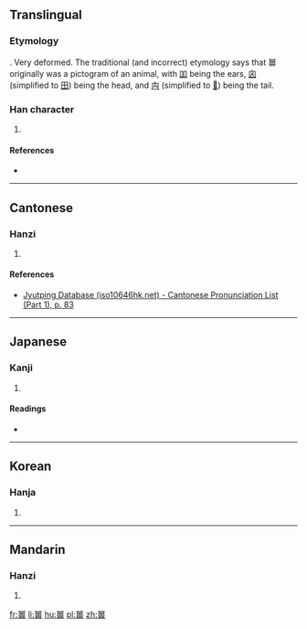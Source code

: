 ==Translingual==

===Etymology===
{{Han etyl}}
{{liushu|p}}. Very deformed. The traditional (and incorrect) etymology says that 嘼 originally was a pictogram of an animal, with [[吅]] being the ears, [[囟]] (simplified to [[田]]) being the head, and [[禸]] (simplified to [[𠮛]]) being the tail.

===Han character===
{{Han char|rn=30|rad=口|as=12|sn=15|four=|canj=RRWMR|ids=⿱㽞𠮛}}

# {{defn|Han|sort=口12}}

====References====
* {{Han ref|kx=0207.330|dkj=04279|dj=0430.280|hdz=10683.060|uh=563C|ud=22076}}

----

==Cantonese==

===Hanzi===
{{yue-hanzi|jyut=[[cuk1]]|y=chuk1}}

# {{defn|lang=yue|sort=口12}}

====References====
*[http://www.iso10646hk.net/jp/document/download.jsp Jyutping Database (iso10646hk.net) - Cantonese Pronunciation List (Part 1), p. 83]

----

==Japanese==

===Kanji===
{{ja-kanji|grade=|rs=口12}}

# {{defn|lang=ja|sort=口12}}

====Readings====
* {{ja-readings|on=[[きゅう]] (kyū), [[く]] (ku), [[ちゅう]] (chū)|kun=[[やしなう]] (yashinau)}}

----

==Korean==

===Hanja===
{{ko-hanja|hangeul=휴|rv=hyu|mr=hyu}}

# {{defn|lang=ko|sort=口12}}

----

==Mandarin==

===Hanzi===
{{cmn-hanzi|pin=[[chù]] ([[chu4]])|wg=ch'u<sup>4</sup>}}

# {{defn|lang=cmn|sort=口12}}

[[fr:嘼]]
[[li:嘼]]
[[hu:嘼]]
[[pl:嘼]]
[[zh:嘼]]